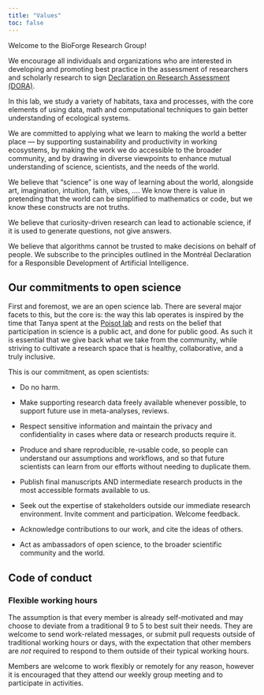 ```yaml
---
title: "Values"
toc: false
---
```


[Welcome to the BioForge Research Group!]{.research-question}

We encourage all individuals and organizations who are interested in developing and promoting best practice in the assessment of researchers and scholarly research to sign [Declaration on Research Assessment (DORA)](https://sfdora.org).

In this lab, we study a variety of habitats, taxa and processes, with the core elements of using data, math and computational techniques to gain better understanding of ecological systems.

We are committed to applying what we learn to making the world a better place — by supporting sustainability and productivity in working ecosystems, by making the work we do accessible to the broader community, and by drawing in diverse viewpoints to enhance mutual understanding of science, scientists, and the needs of the world.

We believe that “science” is one way of learning about the world, alongside art, imagination, intuition, faith, vibes, …. We know there is value in pretending that the world can be simplified to mathematics or code, but we know these constructs are not truths.

We believe that curiosity-driven research can lead to actionable science, if it is used to generate questions, not give answers.

We believe that algorithms cannot be trusted to make decisions on behalf of people. We subscribe to the principles outlined in the Montréal Declaration for a Responsible Development of Artificial Intelligence.

## Our commitments to open science

First and foremost, we are an open science lab. There are several major facets to this, but the core is: the way this lab operates is inspired by the time that Tanya spent at the [Poisot lab](https://poisotlab.io/values/) and rests on the belief that participation in science is a public act, and done for public good. As such it is essential that we give back what we take from the community, while striving to cultivate a research space that is healthy, collaborative, and a truly inclusive.

This is our commitment, as open scientists:

-   Do no harm.

-   Make supporting research data freely available whenever possible, to support future use in meta-analyses, reviews.

-   Respect sensitive information and maintain the privacy and confidentiality in cases where data or research products require it. 

-   Produce and share reproducible, re-usable code, so people can understand our assumptions and workflows, and so that future scientists can learn from our efforts without needing to duplicate them.

-   Publish final manuscripts AND intermediate research products in the most accessible formats available to us.

-   Seek out the expertise of stakeholders outside our immediate research environment. Invite comment and participation. Welcome feedback.

-   Acknowledge contributions to our work, and cite the ideas of others.

-   Act as ambassadors of open science, to the broader scientific community and the world.

## Code of conduct

### Flexible working hours

The assumption is that every member is already self-motivated and may choose to deviate from a traditional 9 to 5 to best suit their needs. They are welcome to send work-related messages, or submit pull requests outside of traditional working hours or days, with the expectation that other members are *not* required to respond to them outside of their typical working hours.

Members are welcome to work flexibly or remotely for any reason, however it is encouraged that they attend our weekly group meeting and to participate in activities.
